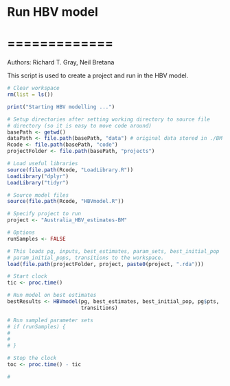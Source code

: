 # Run HBV model 
# =============

Authors: Richard T. Gray, Neil Bretana

This script is used to create a project and run in the HBV model. 

```r
# Clear workspace
rm(list = ls()) 

print("Starting HBV modelling ...")

# Setup directories after setting working directory to source file 
# directory (so it is easy to move code around)
basePath <- getwd()
dataPath <- file.path(basePath, "data") # original data stored in ./BM datasets
Rcode <- file.path(basePath, "code")
projectFolder <- file.path(basePath, "projects")

# Load useful libraries
source(file.path(Rcode, "LoadLibrary.R"))
LoadLibrary("dplyr")
LoadLibrary("tidyr")

# Source model files
source(file.path(Rcode, "HBVmodel.R"))

```

```r
# Specify project to run
project <- "Australia_HBV_estimates-BM"

# Options
runSamples <- FALSE

```

```r
# This loads pg, inputs, best_estimates, param_sets, best_initial_pop
# param_initial_pops, transitions to the workspace.
load(file.path(projectFolder, project, paste0(project, ".rda")))

```

```r

# Start clock
tic <- proc.time()

# Run model on best estimates
bestResults <- HBVmodel(pg, best_estimates, best_initial_pop, pg$pts,
                        transitions)

# Run sampled parameter sets
# if (runSamples) {
#   
#   
# }

# Stop the clock
toc <- proc.time() - tic

# 

```
